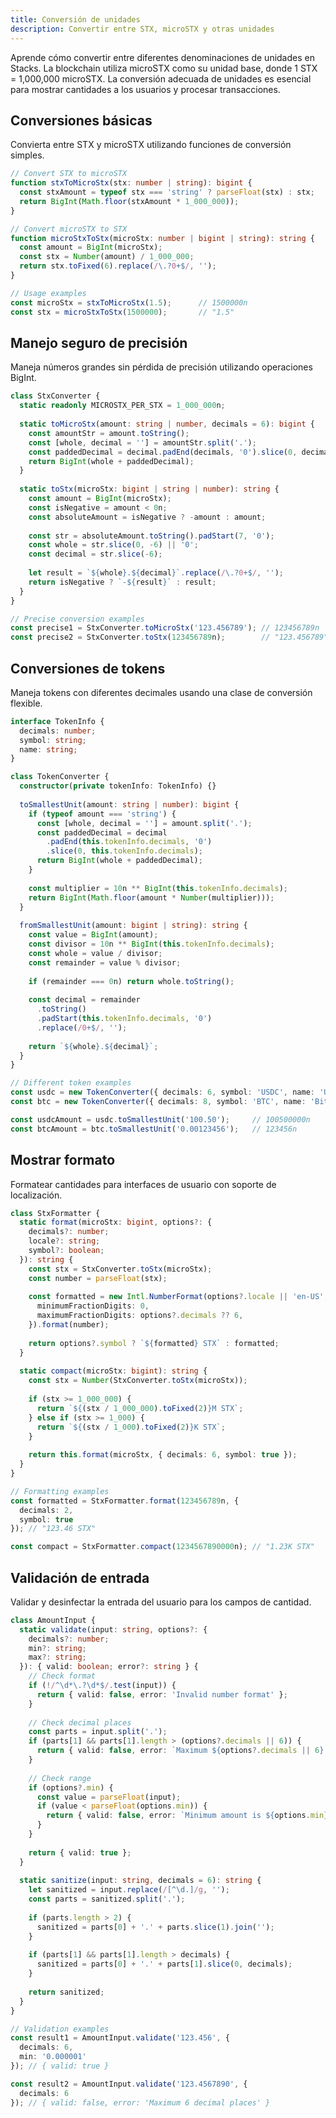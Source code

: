 ```yaml
---
title: Conversión de unidades
description: Convertir entre STX, microSTX y otras unidades
---
```

Aprende cómo convertir entre diferentes denominaciones de unidades en Stacks. La blockchain utiliza microSTX como su unidad base, donde 1 STX = 1,000,000 microSTX. La conversión adecuada de unidades es esencial para mostrar cantidades a los usuarios y procesar transacciones.

## Conversiones básicas

Convierta entre STX y microSTX utilizando funciones de conversión simples.

```typescript
// Convert STX to microSTX
function stxToMicroStx(stx: number | string): bigint {
  const stxAmount = typeof stx === 'string' ? parseFloat(stx) : stx;
  return BigInt(Math.floor(stxAmount * 1_000_000));
}

// Convert microSTX to STX
function microStxToStx(microStx: number | bigint | string): string {
  const amount = BigInt(microStx);
  const stx = Number(amount) / 1_000_000;
  return stx.toFixed(6).replace(/\.?0+$/, '');
}

// Usage examples
const microStx = stxToMicroStx(1.5);      // 1500000n
const stx = microStxToStx(1500000);       // "1.5"
```

## Manejo seguro de precisión

Maneja números grandes sin pérdida de precisión utilizando operaciones BigInt.

```typescript
class StxConverter {
  static readonly MICROSTX_PER_STX = 1_000_000n;
  
  static toMicroStx(amount: string | number, decimals = 6): bigint {
    const amountStr = amount.toString();
    const [whole, decimal = ''] = amountStr.split('.');
    const paddedDecimal = decimal.padEnd(decimals, '0').slice(0, decimals);
    return BigInt(whole + paddedDecimal);
  }
  
  static toStx(microStx: bigint | string | number): string {
    const amount = BigInt(microStx);
    const isNegative = amount < 0n;
    const absoluteAmount = isNegative ? -amount : amount;
    
    const str = absoluteAmount.toString().padStart(7, '0');
    const whole = str.slice(0, -6) || '0';
    const decimal = str.slice(-6);
    
    let result = `${whole}.${decimal}`.replace(/\.?0+$/, '');
    return isNegative ? `-${result}` : result;
  }
}

// Precise conversion examples
const precise1 = StxConverter.toMicroStx('123.456789'); // 123456789n
const precise2 = StxConverter.toStx(123456789n);        // "123.456789"
```

## Conversiones de tokens

Maneja tokens con diferentes decimales usando una clase de conversión flexible.

```typescript
interface TokenInfo {
  decimals: number;
  symbol: string;
  name: string;
}

class TokenConverter {
  constructor(private tokenInfo: TokenInfo) {}
  
  toSmallestUnit(amount: string | number): bigint {
    if (typeof amount === 'string') {
      const [whole, decimal = ''] = amount.split('.');
      const paddedDecimal = decimal
        .padEnd(this.tokenInfo.decimals, '0')
        .slice(0, this.tokenInfo.decimals);
      return BigInt(whole + paddedDecimal);
    }
    
    const multiplier = 10n ** BigInt(this.tokenInfo.decimals);
    return BigInt(Math.floor(amount * Number(multiplier)));
  }
  
  fromSmallestUnit(amount: bigint | string): string {
    const value = BigInt(amount);
    const divisor = 10n ** BigInt(this.tokenInfo.decimals);
    const whole = value / divisor;
    const remainder = value % divisor;
    
    if (remainder === 0n) return whole.toString();
    
    const decimal = remainder
      .toString()
      .padStart(this.tokenInfo.decimals, '0')
      .replace(/0+$/, '');
    
    return `${whole}.${decimal}`;
  }
}

// Different token examples
const usdc = new TokenConverter({ decimals: 6, symbol: 'USDC', name: 'USD Coin' });
const btc = new TokenConverter({ decimals: 8, symbol: 'BTC', name: 'Bitcoin' });

const usdcAmount = usdc.toSmallestUnit('100.50');     // 100500000n
const btcAmount = btc.toSmallestUnit('0.00123456');   // 123456n
```

## Mostrar formato

Formatear cantidades para interfaces de usuario con soporte de localización.

```typescript
class StxFormatter {
  static format(microStx: bigint, options?: {
    decimals?: number;
    locale?: string;
    symbol?: boolean;
  }): string {
    const stx = StxConverter.toStx(microStx);
    const number = parseFloat(stx);
    
    const formatted = new Intl.NumberFormat(options?.locale || 'en-US', {
      minimumFractionDigits: 0,
      maximumFractionDigits: options?.decimals ?? 6,
    }).format(number);
    
    return options?.symbol ? `${formatted} STX` : formatted;
  }
  
  static compact(microStx: bigint): string {
    const stx = Number(StxConverter.toStx(microStx));
    
    if (stx >= 1_000_000) {
      return `${(stx / 1_000_000).toFixed(2)}M STX`;
    } else if (stx >= 1_000) {
      return `${(stx / 1_000).toFixed(2)}K STX`;
    }
    
    return this.format(microStx, { decimals: 6, symbol: true });
  }
}

// Formatting examples
const formatted = StxFormatter.format(123456789n, {
  decimals: 2,
  symbol: true
}); // "123.46 STX"

const compact = StxFormatter.compact(1234567890000n); // "1.23K STX"
```

## Validación de entrada

Validar y desinfectar la entrada del usuario para los campos de cantidad.

```typescript
class AmountInput {
  static validate(input: string, options?: {
    decimals?: number;
    min?: string;
    max?: string;
  }): { valid: boolean; error?: string } {
    // Check format
    if (!/^\d*\.?\d*$/.test(input)) {
      return { valid: false, error: 'Invalid number format' };
    }
    
    // Check decimal places
    const parts = input.split('.');
    if (parts[1] && parts[1].length > (options?.decimals || 6)) {
      return { valid: false, error: `Maximum ${options?.decimals || 6} decimal places` };
    }
    
    // Check range
    if (options?.min) {
      const value = parseFloat(input);
      if (value < parseFloat(options.min)) {
        return { valid: false, error: `Minimum amount is ${options.min}` };
      }
    }
    
    return { valid: true };
  }
  
  static sanitize(input: string, decimals = 6): string {
    let sanitized = input.replace(/[^\d.]/g, '');
    const parts = sanitized.split('.');
    
    if (parts.length > 2) {
      sanitized = parts[0] + '.' + parts.slice(1).join('');
    }
    
    if (parts[1] && parts[1].length > decimals) {
      sanitized = parts[0] + '.' + parts[1].slice(0, decimals);
    }
    
    return sanitized;
  }
}

// Validation examples
const result1 = AmountInput.validate('123.456', { 
  decimals: 6, 
  min: '0.000001' 
}); // { valid: true }

const result2 = AmountInput.validate('123.4567890', { 
  decimals: 6 
}); // { valid: false, error: 'Maximum 6 decimal places' }
```
